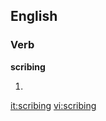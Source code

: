 
==English==

===Verb===
'''scribing'''

# {{present participle of|[[scribe]]}}

[[it:scribing]]
[[vi:scribing]]